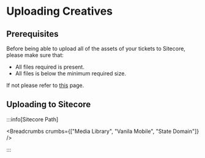 
# Uploading Creatives

## Prerequisites

Before being able to upload all of the assets of your tickets to Sitecore, please make sure that:

- All files required is present.
- All files is below the minimum required size.

If not please refer to [this](./assets-request) page.

## Uploading to Sitecore

:::info[Sitecore Path]

<Breadcrumbs crumbs={["Media Library", "Vanila Mobile", "State Domain"]} />

:::





